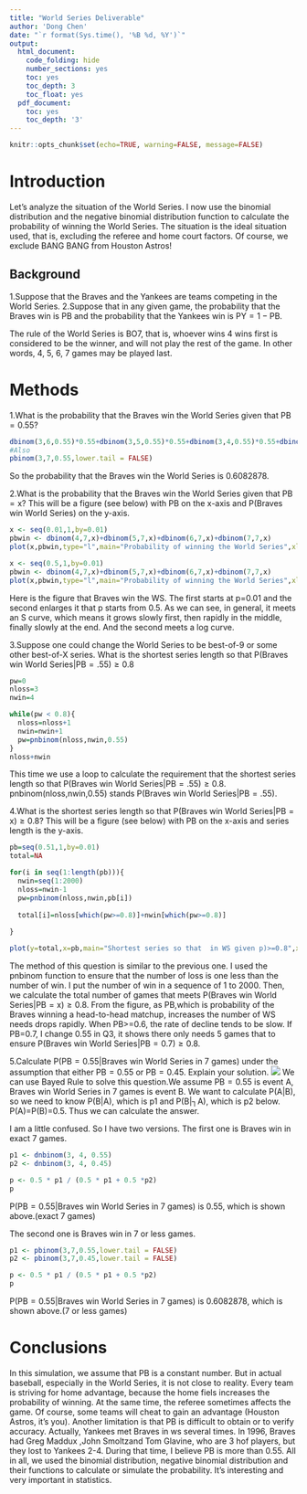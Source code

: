 ```yaml
---
title: "World Series Deliverable"
author: 'Dong Chen'
date: "`r format(Sys.time(), '%B %d, %Y')`"
output:
  html_document:
    code_folding: hide
    number_sections: yes
    toc: yes
    toc_depth: 3
    toc_float: yes
  pdf_document:
    toc: yes
    toc_depth: '3'
---
```


```r
knitr::opts_chunk$set(echo=TRUE, warning=FALSE, message=FALSE)
```

# Introduction
Let's analyze the situation of the World Series. I now use the binomial distribution and the negative binomial distribution function to calculate the probability of winning the World Series. The situation is the ideal situation used, that is, excluding the referee and home court factors. Of course, we exclude BANG BANG from Houston Astros!

## Background

1.Suppose that the Braves and the Yankees are teams competing in the World Series.
2.Suppose that in any given game, the probability that the Braves win is PB and the probability that the Yankees win is PY = 1 − PB.

The rule of the World Series is BO7, that is, whoever wins 4 wins first is considered to be the winner, and will not play the rest of the game. In other words, 4, 5, 6, 7 games may be played last.

# Methods

1.What is the probability that the Braves win the World Series given that PB = 0.55?
```r
dbinom(3,6,0.55)*0.55+dbinom(3,5,0.55)*0.55+dbinom(3,4,0.55)*0.55+dbinom(3,3,0.55)*0.55
#Also
pbinom(3,7,0.55,lower.tail = FALSE)
```
So the probability that the Braves win the World Series is 0.6082878.

2.What is the probability that the Braves win the World Series given that PB = x? This will be a figure (see below) with PB on the x-axis and P(Braves win World Series) on the y-axis.
```r
x <- seq(0.01,1,by=0.01)
pbwin <- dbinom(4,7,x)+dbinom(5,7,x)+dbinom(6,7,x)+dbinom(7,7,x)
plot(x,pbwin,type="l",main="Probability of winning the World Series",xlab="Probability of the Braves winning a head-to-head matchup",ylab="Pr(Win World Series)")
```
```r
x <- seq(0.5,1,by=0.01)
pbwin <- dbinom(4,7,x)+dbinom(5,7,x)+dbinom(6,7,x)+dbinom(7,7,x)
plot(x,pbwin,type="l",main="Probability of winning the World Series",xlab="Probability of the Braves winning a head-to-head matchup",ylab="Pr(Win World Series)")
```
Here is the figure that Braves win the WS. The first starts at p=0.01 and the second enlarges it that p starts from 0.5.
As we can see, in general, it meets an S curve, which means it grows slowly first, then rapidly in the middle, finally slowly at the end. And the second meets a log curve.

3.Suppose one could change the World Series to be best-of-9 or some other best-of-X series. What is the shortest series length so that P(Braves win World Series|PB = .55) ≥ 0.8

```r
pw=0
nloss=3
nwin=4

while(pw < 0.8){
  nloss=nloss+1
  nwin=nwin+1
  pw=pnbinom(nloss,nwin,0.55)
}
nloss+nwin
```
This time we use a loop to calculate the requirement that the shortest series length so that P(Braves win World Series|PB = .55) ≥ 0.8. pnbinom(nloss,nwin,0.55) stands P(Braves win World Series|PB = .55).

4.What is the shortest series length so that P(Braves win World Series|PB = x) ≥ 0.8? This will be a figure (see below) with PB on the x-axis and series length is the y-axis.
```r
pb=seq(0.51,1,by=0.01)
total=NA

for(i in seq(1:length(pb))){
  nwin=seq(1:2000)
  nloss=nwin-1
  pw=pnbinom(nloss,nwin,pb[i])
  
  total[i]=nloss[which(pw>=0.8)]+nwin[which(pw>=0.8)]
  
}

plot(y=total,x=pb,main="Shortest series so that  in WS given p)>=0.8",xlab="Probability of the Braves winning a head-to-head matchup",ylab="Series length", type = "l",xlim=c(0.5,1), ylim=c(0,2000))
```

The method of this question is similar to the previous one. I used the pnbinom function to ensure that the number of loss is one less than the number of win. I put the number of win in a sequence of 1 to 2000. Then, we calculate the total number of games that meets P(Braves win World Series|PB = x) ≥ 0.8.
From the figure, as PB,which is probability of the Braves winning a head-to-head matchup, increases the number of WS needs drops rapidly. When PB>=0.6, the rate of decline tends to be slow. If PB=0.7, I change 0.55 in Q3, it shows there only needs 5 games that to ensure P(Braves win World Series|PB = 0.7) ≥ 0.8.


5.Calculate P(PB = 0.55|Braves win World Series in 7 games) under the assumption that either PB = 0.55 or PB = 0.45. Explain your solution.
![](/Users/clevo570/Downloads/bayes.png)
We can use Bayed Rule to  solve this question.We assume PB = 0.55 is event A, Braves win World Series in 7 games is event B. We want to calculate P(A|B), so we need to know P(B|A), which is p1 and P(B|┐A), which is p2 below. P(A)=P(B)=0.5. Thus we can calculate the answer.


I am a little confused. So I have two versions. The first one is Braves win in exact 7 games.
```r
p1 <- dnbinom(3, 4, 0.55)
p2 <- dnbinom(3, 4, 0.45)

p <- 0.5 * p1 / (0.5 * p1 + 0.5 *p2)
p
```
P(PB = 0.55|Braves win World Series in 7 games) is 0.55, which is shown above.(exact 7 games)

The second one is Braves win in 7 or less games.
```r
p1 <- pbinom(3,7,0.55,lower.tail = FALSE)
p2 <- pbinom(3,7,0.45,lower.tail = FALSE)

p <- 0.5 * p1 / (0.5 * p1 + 0.5 *p2)
p
```
P(PB = 0.55|Braves win World Series in 7 games) is 0.6082878, which is shown above.(7 or less games)

# Conclusions
In this simulation, we assume that PB is a constant number. But in actual baseball, especially in the World Series, it is not close to reality. Every team is striving for home advantage, because the home fiels increases the probability of winning. At the same time, the referee sometimes affects the game. Of course, some teams will cheat to gain an advantage (Houston Astros, it's you). 
Another limitation is that PB is difficult to obtain or to verify accuracy. Actually, Yankees met Braves in ws several times. In 1996, Braves had Greg Maddux ,John Smoltzand Tom Glavine, who are 3 hof players, but they lost to Yankees 2-4. During that time, I believe PB is more than 0.55.
All in all, we used the binomial distribution, negative binomial distribution and their functions to calculate or simulate the probability. It's interesting and very important in statistics.

